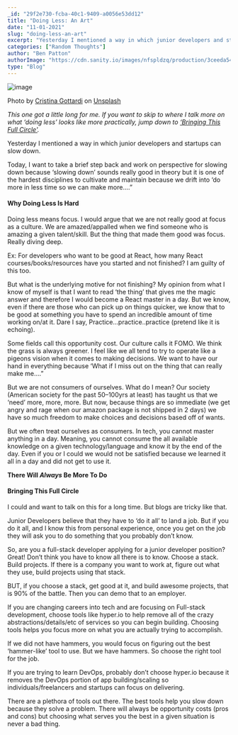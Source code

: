 ```yaml
---
_id: "29f2e730-fcba-40c1-9409-a0056e53dd12"
title: "Doing Less: An Art"
date: "11-01-2021"
slug: "doing-less-an-art"
excerpt: "Yesterday I mentioned a way in which junior developers and startups can slow down"
categories: ["Random Thoughts"]
author: "Ben Patton"
authorImage: "https://cdn.sanity.io/images/nfspldzq/production/3ceeda54221c7c0614ecc51f955c7be39a1da34e-512x512.jpg"
type: "Blog"
---
```


![image](https://cdn.sanity.io/images/nfspldzq/production/76daceba0c71d5ebf68f55b90ac6806f0bd0f1ee-1600x840.png?w=450)

Photo by [Cristina Gottardi](https://unsplash.com/@cristina_gottardi?utm_source=medium&utm_medium=referral) on [Unsplash](https://unsplash.com?utm_source=medium&utm_medium=referral)

*This one got a little long for me. If you want to skip to where I talk more on what ‘doing less’ looks like more practically, jump down to [‘Bringing This Full Circle'](https://www.benapatton.dev/writing/doing-less-an-art#bringing-this-full-circle).*

Yesterday I mentioned a way in which junior developers and startups can slow down.

Today, I want to take a brief step back and work on perspective for slowing down because ‘slowing down’ sounds really good in theory but it is one of the hardest disciplines to cultivate and maintain because we drift into ‘do more in less time so we can make more….”

#### Why Doing Less Is Hard

Doing less means focus. I would argue that we are not really good at focus as a culture. We are amazed/appalled when we find someone who is amazing a given talent/skill. But the thing that made them good was focus. Really diving deep.

Ex: For developers who want to be good at React, how many React courses/books/resources have you started and not finished? I am guilty of this too.

But what is the underlying motive for not finishing? My opinion from what I know of myself is that I want to read ‘the thing’ that gives me the magic answer and therefore I would become a React master in a day. But we know, even if there are those who can pick up on things quicker, we know that to be good at something you have to spend an incredible amount of time working on/at it. Dare I say, Practice…practice..practice (pretend like it is echoing).

Some fields call this opportunity cost. Our culture calls it FOMO. We think the grass is always greener. I feel like we all tend to try to operate like a pigeons vision when it comes to making decisions. We want to have our hand in everything because ‘What if I miss out on the thing that can really make me….”

But we are not consumers of ourselves. What do I mean? Our society (American society for the past 50–100yrs at least) has taught us that we ‘need’ more, more, more. But now, because things are so immediate (we get angry and rage when our amazon package is not shipped in 2 days) we have so much freedom to make choices and decisions based off of wants.

But we often treat ourselves as consumers. In tech, you cannot master anything in a day. Meaning, you cannot consume the all available knowledge on a given technology/language and know it by the end of the day. Even if you or I could we would not be satisfied because we learned it all in a day and did not get to use it.

**There Will *Always* Be More To Do**

#### Bringing This Full Circle

I could and want to talk on this for a long time. But blogs are tricky like that.

Junior Developers believe that they have to ‘do it all’ to land a job. But if you do it all, and I know this from personal experience, once you get on the job they will ask you to do something that you probably don’t know.

So, are you a full-stack developer applying for a junior developer position? Great! Don’t think you have to know all there is to know. Choose a stack. Build projects. If there is a company you want to work at, figure out what they use, build projects using that stack.

BUT, if you choose a stack, get good at it, and build awesome projects, that is 90% of the battle. Then you can demo that to an employer.

If you are changing careers into tech and are focusing on Full-stack development, choose tools like hyper.io to help remove all of the crazy abstractions/details/etc of services so you can begin building. Choosing tools helps you focus more on what you are actually trying to accomplish.

If we did not have hammers, you would focus on figuring out the best ‘hammer-like’ tool to use. But we have hammers. So choose the right tool for the job.

If you are trying to learn DevOps, probably don’t choose hyper.io because it removes the DevOps portion of app building/scaling so individuals/freelancers and startups can focus on delivering.

There are a plethora of tools out there. The best tools help you slow down because they solve a problem. There will always be opportunity costs (pros and cons) but choosing what serves you the best in a given situation is never a bad thing.

